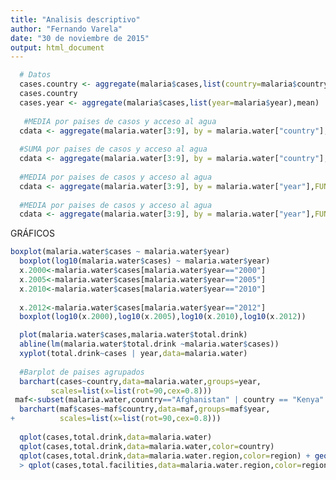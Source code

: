 ```yaml
---
title: "Analisis descriptivo"
author: "Fernando Varela"
date: "30 de noviembre de 2015"
output: html_document
---
```

```r
  # Datos
  cases.country <- aggregate(malaria$cases,list(country=malaria$country), mean)
  cases.country
  cases.year <- aggregate(malaria$cases,list(year=malaria$year),mean)
  
   #MEDIA por paises de casos y acceso al agua 
  cdata <- aggregate(malaria.water[3:9], by = malaria.water["country"],FUN=mean)
  
  #SUMA por paises de casos y acceso al agua
  cdata <- aggregate(malaria.water[3:9], by = malaria.water["country"],FUN=sum)
  
  #MEDIA por paises de casos y acceso al agua
  cdata <- aggregate(malaria.water[3:9], by = malaria.water["year"],FUN=mean)
  
  #MEDIA por paises de casos y acceso al agua
  cdata <- aggregate(malaria.water[3:9], by = malaria.water["year"],FUN=sum)
```
GRÁFICOS
```r
boxplot(malaria.water$cases ~ malaria.water$year)
  boxplot(log10(malaria.water$cases) ~ malaria.water$year)
  x.2000<-malaria.water$cases[malaria.water$year=="2000"]
  x.2005<-malaria.water$cases[malaria.water$year=="2005"]
  x.2010<-malaria.water$cases[malaria.water$year=="2010"]
  
  x.2012<-malaria.water$cases[malaria.water$year=="2012"]
  boxplot(log10(x.2000),log10(x.2005),log10(x.2010),log10(x.2012))

  plot(malaria.water$cases,malaria.water$total.drink)
  abline(lm(malaria.water$total.drink ~malaria.water$cases))
  xyplot(total.drink~cases | year,data=malaria.water)
  
  #Barplot de paises agrupados
  barchart(cases~country,data=malaria.water,groups=year, 
         scales=list(x=list(rot=90,cex=0.8)))
 maf<-subset(malaria.water,country=="Afghanistan" | country == "Kenya" | country=="Mali",select=c(1:3)) 
  barchart(maf$cases~maf$country,data=maf,groups=maf$year, 
+          scales=list(x=list(rot=90,cex=0.8)))
  
  qplot(cases,total.drink,data=malaria.water)
  qplot(cases,total.drink,data=malaria.water,color=country)
  qplot(cases,total.drink,data=malaria.water.region,color=region) + geom_point(size=3)
  > qplot(cases,total.facilities,data=malaria.water.region,color=region) + geom_point(size=3)
```